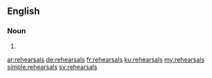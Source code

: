 ==English==

===Noun===
{{head|en|plural}}

# {{plural of|rehearsal|lang=en|nocat=1}}

[[ar:rehearsals]]
[[de:rehearsals]]
[[fr:rehearsals]]
[[ku:rehearsals]]
[[my:rehearsals]]
[[simple:rehearsals]]
[[sv:rehearsals]]